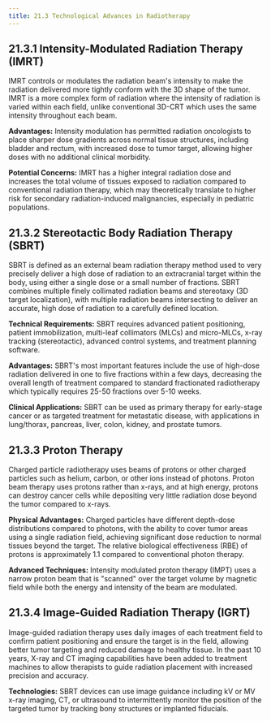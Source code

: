 ```yaml
---
title: 21.3 Technological Advances in Radiotherapy
---
```




## 21.3.1 Intensity-Modulated Radiation Therapy (IMRT)

IMRT controls or modulates the radiation beam's intensity to make the radiation delivered more tightly conform with the 3D shape of the tumor. IMRT is a more complex form of radiation where the intensity of radiation is varied within each field, unlike conventional 3D-CRT which uses the same intensity throughout each beam.

**Advantages:**
Intensity modulation has permitted radiation oncologists to place sharper dose gradients across normal tissue structures, including bladder and rectum, with increased dose to tumor target, allowing higher doses with no additional clinical morbidity.

**Potential Concerns:**
IMRT has a higher integral radiation dose and increases the total volume of tissues exposed to radiation compared to conventional radiation therapy, which may theoretically translate to higher risk for secondary radiation-induced malignancies, especially in pediatric populations.

## 21.3.2 Stereotactic Body Radiation Therapy (SBRT)

SBRT is defined as an external beam radiation therapy method used to very precisely deliver a high dose of radiation to an extracranial target within the body, using either a single dose or a small number of fractions. SBRT combines multiple finely collimated radiation beams and stereotaxy (3D target localization), with multiple radiation beams intersecting to deliver an accurate, high dose of radiation to a carefully defined location.

**Technical Requirements:**
SBRT requires advanced patient positioning, patient immobilization, multi-leaf collimators (MLCs) and micro-MLCs, x-ray tracking (stereotactic), advanced control systems, and treatment planning software.

**Advantages:**
SBRT's most important features include the use of high-dose radiation delivered in one to five fractions within a few days, decreasing the overall length of treatment compared to standard fractionated radiotherapy which typically requires 25-50 fractions over 5-10 weeks.

**Clinical Applications:**
SBRT can be used as primary therapy for early-stage cancer or as targeted treatment for metastatic disease, with applications in lung/thorax, pancreas, liver, colon, kidney, and prostate tumors.

## 21.3.3 Proton Therapy

Charged particle radiotherapy uses beams of protons or other charged particles such as helium, carbon, or other ions instead of photons. Proton beam therapy uses protons rather than x-rays, and at high energy, protons can destroy cancer cells while depositing very little radiation dose beyond the tumor compared to x-rays.

**Physical Advantages:**
Charged particles have different depth-dose distributions compared to photons, with the ability to cover tumor areas using a single radiation field, achieving significant dose reduction to normal tissues beyond the target. The relative biological effectiveness (RBE) of protons is approximately 1.1 compared to conventional photon therapy.

**Advanced Techniques:**
Intensity modulated proton therapy (IMPT) uses a narrow proton beam that is "scanned" over the target volume by magnetic field while both the energy and intensity of the beam are modulated.

## 21.3.4 Image-Guided Radiation Therapy (IGRT)

Image-guided radiation therapy uses daily images of each treatment field to confirm patient positioning and ensure the target is in the field, allowing better tumor targeting and reduced damage to healthy tissue. In the past 10 years, X-ray and CT imaging capabilities have been added to treatment machines to allow therapists to guide radiation placement with increased precision and accuracy.

**Technologies:**
SBRT devices can use image guidance including kV or MV x-ray imaging, CT, or ultrasound to intermittently monitor the position of the targeted tumor by tracking bony structures or implanted fiducials.

